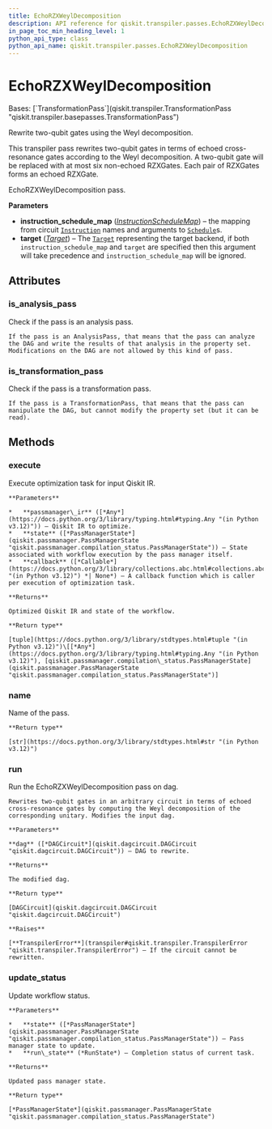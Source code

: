 ```yaml
---
title: EchoRZXWeylDecomposition
description: API reference for qiskit.transpiler.passes.EchoRZXWeylDecomposition
in_page_toc_min_heading_level: 1
python_api_type: class
python_api_name: qiskit.transpiler.passes.EchoRZXWeylDecomposition
---
```


# EchoRZXWeylDecomposition

<Class id="qiskit.transpiler.passes.EchoRZXWeylDecomposition" isDedicatedPage={true} github="https://github.com/Qiskit/qiskit/tree/main/qiskit/transpiler/passes/optimization/echo_rzx_weyl_decomposition.py#L29-L160" signature="qiskit.transpiler.passes.EchoRZXWeylDecomposition(*args, **kwargs)" modifiers="class">
  Bases: [`TransformationPass`](qiskit.transpiler.TransformationPass "qiskit.transpiler.basepasses.TransformationPass")

  Rewrite two-qubit gates using the Weyl decomposition.

  This transpiler pass rewrites two-qubit gates in terms of echoed cross-resonance gates according to the Weyl decomposition. A two-qubit gate will be replaced with at most six non-echoed RZXGates. Each pair of RZXGates forms an echoed RZXGate.

  EchoRZXWeylDecomposition pass.

  **Parameters**

  *   **instruction\_schedule\_map** ([*InstructionScheduleMap*](qiskit.pulse.InstructionScheduleMap "qiskit.pulse.InstructionScheduleMap")) – the mapping from circuit [`Instruction`](qiskit.circuit.Instruction "qiskit.circuit.Instruction") names and arguments to [`Schedule`](qiskit.pulse.Schedule "qiskit.pulse.Schedule")s.
  *   **target** ([*Target*](qiskit.transpiler.Target "qiskit.transpiler.Target")) – The [`Target`](qiskit.transpiler.Target "qiskit.transpiler.Target") representing the target backend, if both `instruction_schedule_map` and `target` are specified then this argument will take precedence and `instruction_schedule_map` will be ignored.

  ## Attributes

  ### is\_analysis\_pass

  <Attribute id="qiskit.transpiler.passes.EchoRZXWeylDecomposition.is_analysis_pass">
    Check if the pass is an analysis pass.

    If the pass is an AnalysisPass, that means that the pass can analyze the DAG and write the results of that analysis in the property set. Modifications on the DAG are not allowed by this kind of pass.
  </Attribute>

  ### is\_transformation\_pass

  <Attribute id="qiskit.transpiler.passes.EchoRZXWeylDecomposition.is_transformation_pass">
    Check if the pass is a transformation pass.

    If the pass is a TransformationPass, that means that the pass can manipulate the DAG, but cannot modify the property set (but it can be read).
  </Attribute>

  ## Methods

  ### execute

  <Function id="qiskit.transpiler.passes.EchoRZXWeylDecomposition.execute" github="https://github.com/Qiskit/qiskit/tree/main/qiskit/transpiler/basepasses.py#L189-L211" signature="execute(passmanager_ir, state, callback=None)">
    Execute optimization task for input Qiskit IR.

    **Parameters**

    *   **passmanager\_ir** ([*Any*](https://docs.python.org/3/library/typing.html#typing.Any "(in Python v3.12)")) – Qiskit IR to optimize.
    *   **state** ([*PassManagerState*](qiskit.passmanager.PassManagerState "qiskit.passmanager.compilation_status.PassManagerState")) – State associated with workflow execution by the pass manager itself.
    *   **callback** ([*Callable*](https://docs.python.org/3/library/collections.abc.html#collections.abc.Callable "(in Python v3.12)") *| None*) – A callback function which is caller per execution of optimization task.

    **Returns**

    Optimized Qiskit IR and state of the workflow.

    **Return type**

    [tuple](https://docs.python.org/3/library/stdtypes.html#tuple "(in Python v3.12)")\[[*Any*](https://docs.python.org/3/library/typing.html#typing.Any "(in Python v3.12)"), [qiskit.passmanager.compilation\_status.PassManagerState](qiskit.passmanager.PassManagerState "qiskit.passmanager.compilation_status.PassManagerState")]
  </Function>

  ### name

  <Function id="qiskit.transpiler.passes.EchoRZXWeylDecomposition.name" github="https://github.com/Qiskit/qiskit/tree/main/qiskit/passmanager/base_tasks.py#L68-L70" signature="name()">
    Name of the pass.

    **Return type**

    [str](https://docs.python.org/3/library/stdtypes.html#str "(in Python v3.12)")
  </Function>

  ### run

  <Function id="qiskit.transpiler.passes.EchoRZXWeylDecomposition.run" github="https://github.com/Qiskit/qiskit/tree/main/qiskit/transpiler/passes/optimization/echo_rzx_weyl_decomposition.py#L107-L160" signature="run(dag)">
    Run the EchoRZXWeylDecomposition pass on dag.

    Rewrites two-qubit gates in an arbitrary circuit in terms of echoed cross-resonance gates by computing the Weyl decomposition of the corresponding unitary. Modifies the input dag.

    **Parameters**

    **dag** ([*DAGCircuit*](qiskit.dagcircuit.DAGCircuit "qiskit.dagcircuit.DAGCircuit")) – DAG to rewrite.

    **Returns**

    The modified dag.

    **Return type**

    [DAGCircuit](qiskit.dagcircuit.DAGCircuit "qiskit.dagcircuit.DAGCircuit")

    **Raises**

    [**TranspilerError**](transpiler#qiskit.transpiler.TranspilerError "qiskit.transpiler.TranspilerError") – If the circuit cannot be rewritten.
  </Function>

  ### update\_status

  <Function id="qiskit.transpiler.passes.EchoRZXWeylDecomposition.update_status" github="https://github.com/Qiskit/qiskit/tree/main/qiskit/transpiler/basepasses.py#L213-L221" signature="update_status(state, run_state)">
    Update workflow status.

    **Parameters**

    *   **state** ([*PassManagerState*](qiskit.passmanager.PassManagerState "qiskit.passmanager.compilation_status.PassManagerState")) – Pass manager state to update.
    *   **run\_state** (*RunState*) – Completion status of current task.

    **Returns**

    Updated pass manager state.

    **Return type**

    [*PassManagerState*](qiskit.passmanager.PassManagerState "qiskit.passmanager.compilation_status.PassManagerState")
  </Function>
</Class>

